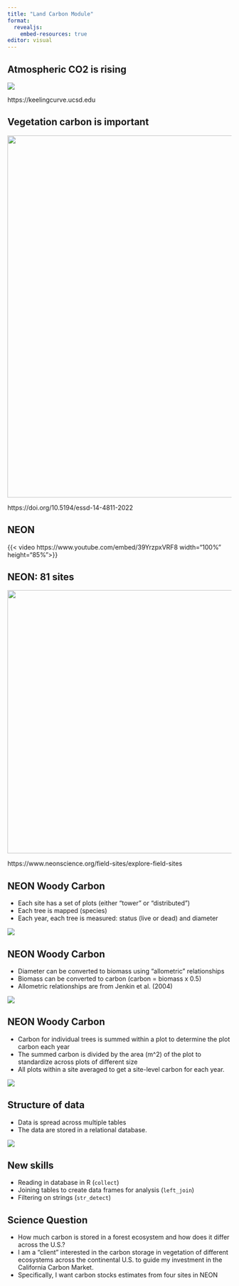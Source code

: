 ```yaml
---
title: "Land Carbon Module"
format: 
  revealjs:
    embed-resources: true
editor: visual
---
```


## Atmospheric CO2 is rising

![](assignment/img/keeling-curve.png){fig-align="center" fig-alt="graph of atmospheric CO2 over time from the Keeling Curve"}

::: aside
https://keelingcurve.ucsd.edu
:::

## Vegetation carbon is important

![](assignment/img/carbon-budget-2022.png){fig-align="center" width="814" fig-alt="diagram of 2022 global carbon budget"}

::: aside
https://doi.org/10.5194/essd-14-4811-2022
:::

## NEON

{{< video https://www.youtube.com/embed/39YrzpxVRF8 width="100%" height="85%">}}

## NEON: 81 sites

![](assignment/img/neon-all-sites.png){fig-align="center" width="592" fig-alt="Map of NEON sites"}

::: aside
https://www.neonscience.org/field-sites/explore-field-sites
:::

## NEON Woody Carbon

-   Each site has a set of plots (either "tower" or "distributed")
-   Each tree is mapped (species)
-   Each year, each tree is measured: status (live or dead) and diameter

![](assignment/img/plot_design.png){fig-align="center" fig-alt="diagram of NEON plot design"}

## NEON Woody Carbon

-   Diameter can be converted to biomass using "allometric" relationships
-   Biomass can be converted to carbon (carbon = biomass x 0.5)
-   Allometric relationships are from Jenkin et al. (2004)

![](assignment/img/allometrics_plot.png){fig-align="center" fig-alt="graph of allometric relationship"}

## NEON Woody Carbon

-   Carbon for individual trees is summed within a plot to determine the plot carbon each year
-   The summed carbon is divided by the area (m\^2) of the plot to standardize across plots of different size
-   All plots within a site averaged to get a site-level carbon for each year.

![](assignment/img/plot_design.png){fig-align="center" fig-alt="diagram of NEON site design"}

## Structure of data

-   Data is spread across multiple tables
-   The data are stored in a relational database.

![](assignment/img/database_structure.png){fig-align="center" fig-alt="diagram database table relationship"}

## New skills

-   Reading in database in R (`collect`)
-   Joining tables to create data frames for analysis (`left_join`)
-   Filtering on strings (`str_detect`)

## Science Question

-   How much carbon is stored in a forest ecosystem and how does it differ across the U.S.?
-   I am a "client" interested in the carbon storage in vegetation of different ecosystems across the continental U.S. to guide my investment in the California Carbon Market.
-   Specifically, I want carbon stocks estimates from four sites in NEON
